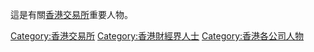 這是有關[[香港交易所|香港交易所]]重要人物。

[[Category:香港交易所|Category:香港交易所]]
[[Category:香港財經界人士|Category:香港財經界人士]]
[[Category:香港各公司人物|Category:香港各公司人物]]